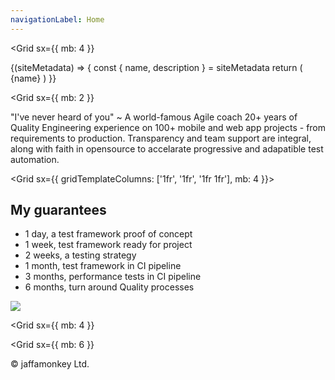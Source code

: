 ```yaml
---
navigationLabel: Home
---
```



<Grid
  sx={{
    mb: 4
  }}
>

<SiteMetaData>
  {(siteMetadata) => {
    const { name, description } = siteMetadata
    return (
      <Fragment>
        <Heading as='h1' variant="styles.h1">{name}</Heading>
      </Fragment>
    )
  }}
</SiteMetaData>
</Grid>


<Grid
  sx={{
    mb: 2
  }}
>
<Message variant='secondary'>"I've never heard of you" ~ A world-famous Agile coach</Message>
20+ years of Quality Engineering experience on 100+ mobile and web app projects - from requirements to production. Transparency and team support are integral, along with faith in opensource to accelarate progressive and adapatible test  automation.
<Divider />
</Grid>

<Grid  sx={{ gridTemplateColumns: ['1fr', '1fr', '1fr 1fr'], mb: 4 }}>  
<Box>

## My guarantees

- 1 day, a test framework proof of concept
- 1 week, test framework ready for project
- 2 weeks, a testing strategy
- 1 month, test framework in CI pipeline
- 3 months, performance tests in CI pipeline
- 6 months, turn around Quality processes

</Box>
<Box>

<Image src="https://raw.githubusercontent.com/jaffamonkey/gatsby-theme-terminal/main/static/images/clients.png" />

  </Box>
</Grid>

<Grid
  sx={{
    mb: 4
  }}
>
<Box>
</Box>
</Grid>

<Grid
  sx={{
    mb: 6
  }}
>
  <Box p={1}>
    &copy; jaffamonkey Ltd.
  </Box>
</Grid>